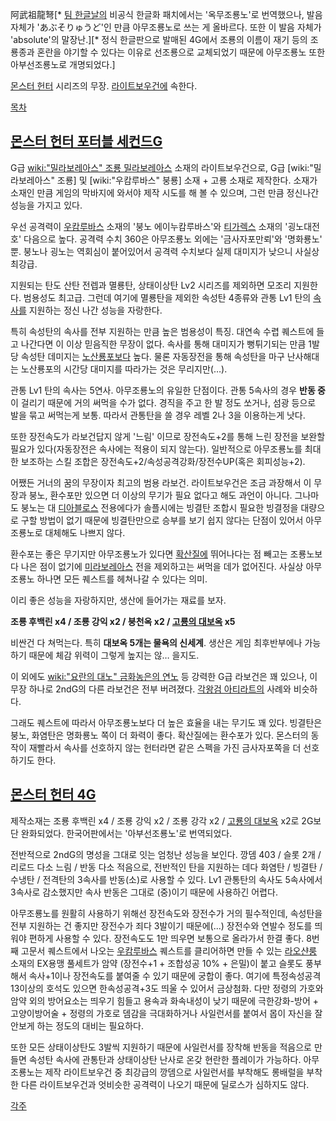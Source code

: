 阿武祖龍弩[* [[팀 한글날]]의 비공식 한글화 패치에서는 '옥무조룡노'로 번역했으나, 발음 자체가 'あぶそりゅうど'인 만큼 아무조룡노로 쓰는 게 올바르다. 또한 이 발음 자체가 'absolute'의 말장난.][* 정식 한글판으로 발매된 4G에서 조룡의 이름이 재기 등의 조룡종과 혼란을 야기할 수 있다는 이유로 선조룡으로 교체되었기 때문에 아무조룡노 또한 아부선조룡노로 개명되었다.]

[[몬스터 헌터]] 시리즈의 무장. [[라이트보우건]]에 속한다.

[[목차]]

== [[몬스터 헌터 포터블 세컨드G]] ==
G급 [[wiki:"밀라보레아스" 조룡 밀라보레아스]] 소재의 라이트보우건으로, G급 [wiki:"밀라보레아스" 조룡] 및 [wiki:"우캄루바스" 붕룡] 소재 + 고룡 소재로 제작한다. 소재가 소재인 만큼 게임의 막바지에 와서야 제작 시도를 해 볼 수 있으며, 그런 만큼 정신나간 성능을 가지고 있다. 

우선 공격력이 [[우캄루바스]] 소재의 '붕노 에이누캄루바스'와 [[티가렉스]] 소재의 '굉노{{{[}}}대전호{{{]}}}' 다음으로 높다. 공격력 수치 360은 아무조룡노 외에는 '금사자포{{{[}}}만뢰{{{]}}}'와 '명화룡노' 뿐. 붕노나 굉노는 역회심이 붙어있어서 공격력 수치보다 실제 대미지가 낮으니 사실상 최강급. 

지원되는 탄도 산탄 전렙과 멸룡탄, 상태이상탄 Lv2 시리즈를 제외하면 모조리 지원한다. 범용성도 최고급. 그런데 여기에 멸룡탄을 제외한 속성탄 4종류와 관통 Lv1 탄의 [[속사]]를 지원하는 정신 나간 성능을 자랑한다.

특히 속성탄의 속사를 전부 지원하는 만큼 높은 범용성이 특징. 대연속 수렵 퀘스트에 들고 나간다면 이 이상 믿음직한 무장이 없다. 속사를 통해 대미지가 뻥튀기되는 만큼 1발당 속성탄 데미지는 [[노산룡포]]보다 높다. 물론 자동장전을 통해 속성탄을 마구 난사해대는 노산룡포의 시간당 대미지를 따라가는 것은 무리지만(…).

관통 Lv1 탄의 속사는 5연사. 아무조룡노의 유일한 단점이다. 관통 5속사의 경우 '''반동 중'''이 걸리기 때문에 거의 써먹을 수가 없다. 경직을 주고 한 발 정도 쏘거나, 섬광 등으로 발을 묶고 써먹는게 보통. 따라서 관통탄을 쓸 경우 레벨 2나 3을 이용하는게 낫다. 

또한 장전속도가 라보건답지 않게 '느림' 이므로 장전속도+2를 통해 느린 장전을 보완할 필요가 있다(자동장전은 속사에는 적용이 되지 않는다). 일반적으로 아무조룡노를 최대한 보조하는 스킬 조합은 장전속도+2/속성공격강화/장전수UP(혹은 회피성능+2).

어쨌든 거너의 꿈의 무장이자 최고의 범용 라보건. 라이트보우건은 조금 과장해서 이 무장과 붕노, 환수포만 있으면 더 이상의 무기가 필요 없다고 해도 과언이 아니다. 그나마도 붕노는 대 [[디아블로스]] 전용에다가 솔플시에는 빙결탄 조합시 필요한 빙결정을 대량으로 구할 방법이 없기 때문에 빙결탄만으로 승부를 보기 쉽지 않다는 단점이 있어서 아무조룡노로 대체해도 나쁘지 않다.

환수포는 좋은 무기지만 아무조룡노가 있다면 [[확산질]]에 뛰어나다는 점 빼고는 조룡노보다 나은 점이 없기에 [[미라보레아스]] 전을 제외하고는 써먹을 데가 없어진다. 사실상 아무조룡노 하나면 모든 퀘스트를 헤쳐나갈 수 있다는 의미.

이리 좋은 성능을 자랑하지만, 생산에 들어가는 재료를 보자. 

'''조룡 후백린 x4 / 조룡 강익 x2 / 붕천옥 x2 / [[고룡의 대보옥]] x5'''

비싼건 다 쳐먹는다. 특히 '''대보옥 5개는 물욕의 신세계'''. 생산은 게임 최후반부에나 가능하기 때문에 체감 위력이 그렇게 높지는 않… 을지도.

이 외에도 [[wiki:"요란의 대노" 금화농은의 연노]] 등 강력한 G급 라보건은 꽤 있으나, 이 무장 하나로 2ndG의 다른 라보건은 전부 버려졌다. [[각왕검 아티라트]]의 사례와 비슷하다.

그래도 퀘스트에 따라서 아무조룡노보다 더 높은 효율을 내는 무기도 꽤 있다. 빙결탄은 붕노, 화염탄은 명화룡노 쪽이 더 화력이 좋다. 확산질에는 환수포가 있다. 몬스터의 동작이 재빨라서 속사를 선호하지 않는 헌터라면 같은 스펙을 가진 금사자포쪽을 더 선호하기도 한다.

== [[몬스터 헌터 4G]] ==
제작소재는 조룡 후백린 x4 / 조룡 강익 x2 / 조룡 강각 x2 / [[고룡의 대보옥]] x2로 2G보단 완화되었다. 한국어판에서는 '아부선조룡노'로 번역되었다.

전반적으로 2ndG의 명성을 그대로 잇는 엄청난 성능을 보인다. 깡뎀 403 / 슬롯 2개 / 리로드 다소 느림 / 반동 다소 적음으로, 전반적인 탄을 지원하는 데다 화염탄 / 빙결탄 / 수냉탄 / 전격탄의 3속사를 반동(소)로 사용할 수 있다. Lv1 관통탄의 속사도 5속사에서 3속사로 감소했지만 속사 반동은 그대로 (중)이기 때문에 사용하긴 어렵다. 

아무조룡노를 원활히 사용하기 위해선 장전속도와 장전수가 거의 필수적인데, 속성탄을 전부 지원하는 건 좋지만 장전수가 죄다 3발이기 때문에(...) 장전수와 연발수 정도를 띄워야 편하게 사용할 수 있다. 장전속도도 1만 띄우면 보통으로 올라가서 한결 좋다. 8번째 고문서 퀘스트에서 나오는 [[우캄루바스]] 퀘스트를 클리어하면 만들 수 있는 [[라오샨룽]] 소재의 EX용맹 풀세트가 암약 (장전수+1 + 조합성공 10% + 은밀)이 붙고 슬롯도 풍부해서 속사+1이나 장전속도를 붙여줄 수 있기 때문에 궁합이 좋다. 여기에 특정속성공격 13이상의 호석도 있으면 한속성공격+3도 띄울 수 있어서 금상첨화. 다만 정령의 가호와 암약 외의 방어요소는 띄우기 힘들고 용속과 화속내성이 낮기 때문에 극한강화-방어 + 고양이방어술 + 정령의 가호로 뎀감을 극대화하거나 사일런서를 붙여서 몹이 자신을 잘 안보게 하는 정도의 대비는 필요하다.

또한 모든 상태이상탄도 3발씩 지원하기 때문에 사일런서를 장착해 반동을 적음으로 만들면 속성탄 속사에 관통탄과 상태이상탄 난사로 온갖 현란한 플레이가 가능하다. 아무조룡노는 제작 라이트보우건 중 최강급의 깡뎀으로 사일런서를 부착해도 롱배럴을 부착한 다른 라이트보우건과 엇비슷한 공격력이 나오기 때문에 딜로스가 심하지도 않다. 

[[각주]]
